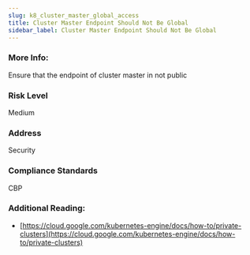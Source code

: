 ```yaml
---
slug: k8_cluster_master_global_access
title: Cluster Master Endpoint Should Not Be Global
sidebar_label: Cluster Master Endpoint Should Not Be Global
---
```


### More Info:

Ensure that the endpoint of cluster master in not public

### Risk Level

Medium

### Address

Security

### Compliance Standards

CBP

### Additional Reading:

- [https://cloud.google.com/kubernetes-engine/docs/how-to/private-clusters](https://cloud.google.com/kubernetes-engine/docs/how-to/private-clusters) 

